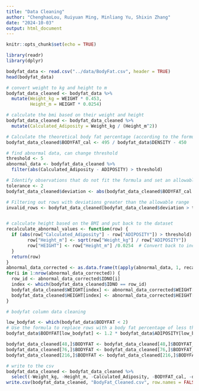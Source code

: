 ```yaml
---
title: "Data Cleaning"
author: "ChenghaoLou, Ruiyuan Ming, Minliang Yu, Shixin Zhang"
date: "2024-10-03"
output: html_document
---
```


```r
knitr::opts_chunk$set(echo = TRUE)
```

```r
library(readr)
library(dplyr)
```

```r
bodyfat_data <- read.csv("../data/BodyFat.csv", header = TRUE)
head(bodyfat_data)
```
```r
# convert weight to kg and height to m
bodyfat_data_cleaned <- bodyfat_data %>%
  mutate(Weight_kg = WEIGHT * 0.453,
         Height_m = HEIGHT * 0.0254)

# calculate the bmi based on their weight and height
bodyfat_data_cleaned <- bodyfat_data_cleaned %>%
  mutate(Calculated_Adiposity = Weight_kg / (Height_m^2))

# Calculate the theoretical body fat percentage (according to the formula)
bodyfat_data_cleaned$BODYFAT_cal <- 495 / bodyfat_data$DENSITY - 450


```


```r
# find abnormal data, can change threshold
threshold <- 5
abnormal_data <- bodyfat_data_cleaned %>%
  filter(abs(Calculated_Adiposity - ADIPOSITY) > threshold)

# Identify observations that do not fit the formula and set an allowable margin of error
tolerance <- 2  
bodyfat_data_cleaned$deviation <- abs(bodyfat_data_cleaned$BODYFAT_cal - bodyfat_data_cleaned$BODYFAT)

# Filtering out rows with deviations greater than the allowable range
invalid_rows <- bodyfat_data_cleaned[bodyfat_data_cleaned$deviation > tolerance, ]


# calculate height based on the BMI and put back to the dataset
recalculate_abnormal_values <- function(row) {
  if (abs(row["Calculated_Adiposity"] - row["ADIPOSITY"]) > threshold) {
        row["Height_m"] <- sqrt(row["Weight_kg"] / row["ADIPOSITY"])
        row["HEIGHT"] <- row["Height_m"] /0.0254  # Convert back to inches
  }
  return(row)
}
abnormal_data_corrected <- as.data.frame(t(apply(abnormal_data, 1, recalculate_abnormal_values)))
for(i in 1:nrow(abnormal_data_corrected)) {
  row_id <- abnormal_data_corrected$IDNO[i]
  index <- which(bodyfat_data_cleaned$IDNO == row_id)
  bodyfat_data_cleaned$WEIGHT[index] <- abnormal_data_corrected$WEIGHT[i]
  bodyfat_data_cleaned$HEIGHT[index] <- abnormal_data_corrected$HEIGHT[i]
}

```

```r
# bodyfat column data cleaning

low_bodyfat <- which(bodyfat_data$BODYFAT < 2)
# Use the formula to replace rows with a body fat percentage of less than 2%.
bodyfat_data$BODYFAT[low_bodyfat] <- 1.2 * bodyfat_data$ADIPOSITY[low_bodyfat] + 0.23 * bodyfat_data$AGE[low_bodyfat] - 16.2

bodyfat_data_cleaned[48,]$BODYFAT <- bodyfat_data_cleaned[48,]$BODYFAT_cal
bodyfat_data_cleaned[76,]$BODYFAT <- bodyfat_data_cleaned[76,]$BODYFAT_cal
bodyfat_data_cleaned[216,]$BODYFAT <- bodyfat_data_cleaned[216,]$BODYFAT_cal

```


```r
# write to the csv
bodyfat_data_cleaned <- bodyfat_data_cleaned %>%
  select(-Weight_kg, -Height_m, -Calculated_Adiposity, -BODYFAT_cal, -deviation)
write.csv(bodyfat_data_cleaned, "BodyFat_Cleaned.csv", row.names = FALSE)
```
